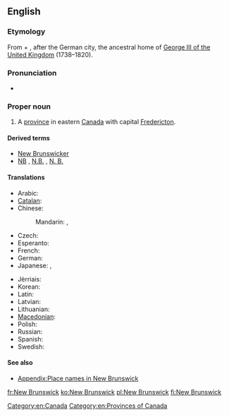 ==English==
{{wikipedia}}

===Etymology===
From {{term|new}} + {{term|Brunswick||[[Braunschweig]]}}, after the German city, the ancestral home of [[w:George III of the United Kingdom|George III of the United Kingdom]] (1738–1820).

===Pronunciation===
* {{a|UK}} {{IPA|/njuː ˈbɹʌnz.wɪk/}}

===Proper noun===
{{en-proper noun|head=[[New]] [[Brunswick]]}}

# A [[province]] in eastern [[Canada]] with capital [[Fredericton]].

====Derived terms====
* [[New Brunswicker]]
* [[NB]] , [[N.B.]] , [[N. B.]]

====Translations====
{{trans-top|Province in eastern Canada}}
* Arabic: {{t|ar|نيو برانزويك|m|tr=nyuu braanzwik|sc=Arab}}
* [[Catalan]]: {{t|ca|Nova Brunsvic}}
* Chinese:
*: Mandarin: {{t|cmn|新不倫瑞克|sc=Hani}}, {{t+|cmn|新不伦瑞克|tr=Xīn Bùlúnruìkè|sc=Hani}}
* Czech: {{t|cs|Nový Brunšvik|m}}
* Esperanto: {{t|eo|Nov-Brunsviko}}
* French: {{t+|fr|Nouveau-Brunswick}}
* German: {{t+|de|Neubraunschweig}}
* Japanese: {{t|ja|ニューブランズウィック|tr=Nyūburanzuwikku}}, {{t|ja|ニューブランズウィック州|tr=Nyūburanzuwikku-shū}}
{{trans-mid}}
* Jèrriais: {{t|roa-jer|Nouvieau Brunswick|m}}
* Korean: {{t|ko|뉴브런즈윅|tr=Nyu Beureonjeuwik|sc=Kore}}
* Latin: {{t|la|Novum Brunsvicum}}
* Latvian: {{t|lv|Ņūbransvika}}
* Lithuanian: {{t|lt|Naujasis Bransvikas}}
* [[Macedonian]]: {{t|mk|Њу Бранзвик|m|tr=Nju Bránzvik}}
* Polish: {{t+|pl|Nowy Brunszwik}}
* Russian: {{t|ru|Нью-Брансуик|m|tr=Nju-Bránsuik, Nju-Bránswik}}
* Spanish: {{t|es|Nuevo Brunswick}}
* Swedish: {{t|sv|New Brunswick}}
{{trans-bottom}}

====See also====
* [[Appendix:Place names in New Brunswick]]

[[Category:en:Canada]]
[[Category:en:Provinces of Canada]]

[[fr:New Brunswick]]
[[ko:New Brunswick]]
[[pl:New Brunswick]]
[[fi:New Brunswick]]